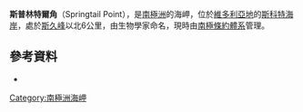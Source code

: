 {{coord|77|10|S|160|42|E|display=title}}

'''斯普林特爾角'''（Springtail Point），是[[南極洲|南極洲]]的海岬，位於[[維多利亞地|維多利亞地]]的[[斯科特海岸|斯科特海岸]]，處於[[斯久峰|斯久峰]]以北6公里，由生物學家命名，現時由[[南極條約體系|南極條約體系]]管理。

==參考資料==
*{{usgs-gazetteer}}

{{DEFAULTSORT:Springtail Point}}
[[Category:南極洲海岬|Category:南極洲海岬]]


{{ScottCoast-geo-stub}}